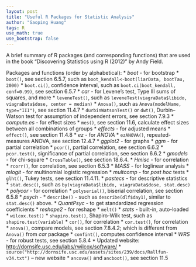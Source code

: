 ---
layout: post
title: "Useful R Packages for Statistic Analysis"
author: "Gaoping Huang"
tags: R
use_math: true
use_bootstrap: false
---


A brief summary of R packages (and corresponding functions) that are used in the book "Discovering Statistics using R (2012)" by Andy Field.

Packages and functions (order by alphabetical):
* *boot* - for bootstrap
    * `boot()`, see section 6.5.7, such as `boot_kendall<-boot(liarData, bootTau, 2000)`
    * `boot.ci()`, confidence interval, such as `boot.ci(boot_kendall, conf=0.99)`, see section 6.5.7
* *car* - for Levene's test, Type III sums of squares, and more
    * `leveneTest()`, such as `leveneTest(viagraData$libido, viagraData$dose, center = median)`
    * `Anova()`, such as `Anova(modelName, type="III")`, see section 11.4.7
    * `durbinWatsonTest()` or `dwt()`, Durbin–Watson test for assumption of independent errors, see section 7.9.3
* *compute.es* - for effect sizes
    * `mes()`, see section 11.6, calculate effect sizes between all combinations of groups
* *effects* - for adjusted means
    * `effect()`, see section 11.4.8
* *ez* - for *ANOVA*
    * `ezANOVA()`, repeated-measures ANOVA, see section 12.4.7
* *ggplot2* - for graphs
* *ggm* - for partial correlation
    * `pcor()`, partial correlation, see section 6.6.2
    * `pcor.test()`, significance of partial correlation, see section 6.6.2
* *gmodels* - for chi-square
    * `CrossTable()`, see section 18.6.4.
* *Hmisc* - for correlation
    * `rcorr()`, for correlation, see section 6.5.3
* *MASS* - for loglinear analysis
* *mlogit* - for multinomial logistic regression
* *multcomp* - for *post hoc* tests
    * `glht()`, Tukey tests, see section 11.4.11.
* *pastecs* - for descriptive statistics
    * `stat.desc()`, such as `by(viagraData$libido, viagraData$dose, stat.desc)`
* *polycor* - for correlation
    * `polyserial()`, biserial correlation, see section 6.5.8
* *psych* -
    * `describe()` - such as `describe(dlf$day1)`, similar to `stat.desc()` above.
* *QuantPsyc* - to get standardized regression coefficients
* *reshape2* - for reshape
    * `melt()`
* *stats* - built-in, auto-loaded
    * `wilcox.test()`
    * `shapiro.test()`, Shapiro-Wilk test, such as `shapiro.test(variable)`
    * `cor()`, for correlation
    * `cor.test()`, for correlation
    * `anova()`, compare models, see section 7.8.4.2; which is different from `Anova()` from *car* package
    * `confint()`, computes confidence interval
* *WRS* - for robust tests, see section 5.8.4
  * Updated website: <http://dornsife.usc.edu/labs/rwilcox/software/>
  * `source("http://dornsife.usc.edu/assets/sites/239/docs/Rallfun-v34.txt")`  -- new website
  * `ancova()` and `ancboot()`, see section 11.5




